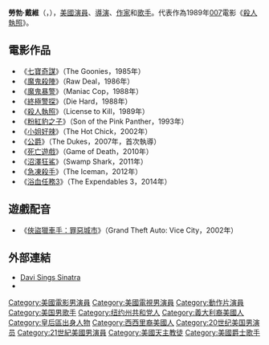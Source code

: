 {{Infobox person
 | type             = 男演員
 | name             = 勞勃·戴維<br />Robert Davi
 | image            = RobertDaviLive2013.jpg
 | caption          = 
 | birth_name       = 勞勃·約翰·戴維<br />Robert John Davi
 | birth_date       = {{Birth date and age|mf=yes|1953|6|26}}
 | birth_place      = 美國[[紐約|紐約]][[皇后區|皇后區]][[阿斯托里亞_(皇后區)|阿斯托里亞]]
 | residence        = 
 | origin           = 
 | citizenship      = {{USA}}
 | occupation       = 演員、導演、作家、歌手
 | years_active     = 1977年至今
 | other_names      =
 | spouse           = Jan Borenstein<br>（婚姻 1971年–1980年）<br>Jeri McBride<br>（婚姻 1980年–1990年）<br>Christine Bolster（離婚）
 | children         = Sean Christian, Ariana Marie, Frances, Isabella, Nicholas Edward
 | awards           = 
 | website = [http://www.davisingssinatra.com/ Davi Sings Sinatra]
}}

'''勞勃·戴維'''（{{lang-en|Robert Davi}}，{{bd|1953年|6月16日||}}），[[美國|美國]][[演員|演員]]、[[導演|導演]]、[[作家|作家]]和[[歌手|歌手]]。代表作為1989年[[007|007]]電影《[[殺人執照|殺人執照]]》。

== 電影作品 ==
* 《[[七寶奇謀|七寶奇謀]]》（The Goonies，1985年）
* 《[[魔鬼殺陣|魔鬼殺陣]]》（Raw Deal，1986年）
* 《[[魔鬼暴警|魔鬼暴警]]》（Maniac Cop，1988年）
* 《[[終極警探|終極警探]]》（Die Hard，1988年）
* 《[[殺人執照|殺人執照]]》（License to Kill，1989年）
* 《[[粉紅豹之子|粉紅豹之子]]》（Son of the Pink Panther，1993年）
* 《[[小姐好辣|小姐好辣]]》（The Hot Chick，2002年）
* 《[[公爵（電影）|公爵]]》（The Dukes，2007年，首次執導）
* 《[[死亡遊戲_(2010年電影)|死亡遊戲]]》（Game of Death，2010年）
* 《[[沼澤狂鯊|沼澤狂鯊]]》（Swamp Shark，2011年）
* 《[[急凍殺手|急凍殺手]]》（The Iceman，2012年）
* 《[[浴血任務3|浴血任務3]]》（The Expendables 3，2014年）

== 遊戲配音 ==
* 《[[俠盜獵車手：罪惡城市|俠盜獵車手：罪惡城市]]》（Grand Theft Auto: Vice City，2002年）

== 外部連結 ==
* [https://web.archive.org/web/20200106165346/http://davisingssinatra.com/ Davi Sings Sinatra ]
* {{IMDb name|0001108|勞勃·戴維}}

{{DEFAULTSORT: Davi, Robert}}
[[Category:美國電影男演員|Category:美國電影男演員]]
[[Category:美國電視男演員|Category:美國電視男演員]]
[[Category:動作片演員|Category:動作片演員]]
[[Category:美国男歌手|Category:美国男歌手]]
[[Category:纽约州共和党人|Category:纽约州共和党人]]
[[Category:義大利裔美國人|Category:義大利裔美國人]]
[[Category:皇后區出身人物|Category:皇后區出身人物]]
[[Category:西西里裔美國人|Category:西西里裔美國人]]
[[Category:20世纪美国男演员|Category:20世纪美国男演员]]
[[Category:21世紀美國男演員|Category:21世紀美國男演員]]
[[Category:美國天主教徒|Category:美國天主教徒]]
[[Category:美國爵士歌手|Category:美國爵士歌手]]